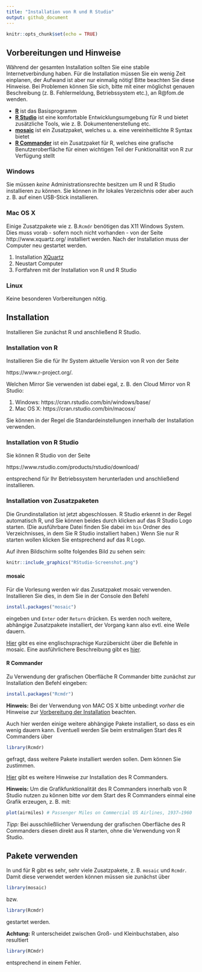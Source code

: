 ```yaml
---
title: "Installation von R und R Studio"
output: github_document
---
```


```r
knitr::opts_chunk$set(echo = TRUE)
```

## Vorbereitungen und Hinweise
Während der gesamten Installation sollten Sie eine stabile Internetverbindung haben. Für die Installation müssen Sie ein wenig Zeit einplanen, der Aufwand ist aber nur einmalig nötig! Bitte beachten Sie diese Hinweise. Bei Problemen können Sie sich, bitte mit einer möglichst genauen Beschreibung (z. B. Fehlermeldung, Betriebssystem etc.), an R@fom.de wenden.

* [**R**](https://www.r-project.org/) ist das Basisprogramm
* [**R Studio**](https://www.rstudio.com/) ist eine komfortable Entwicklungsumgebung für R und bietet zusätzliche Tools, wie z. B. Dokumentenerstellung etc.
* [**mosaic**](https://cran.r-project.org/web/packages/mosaic/) ist ein Zusatzpaket, welches u. a. eine vereinheitlichte R Syntax bietet
* [**R Commander**](http://socserv.socsci.mcmaster.ca/jfox/Misc/Rcmdr/) ist ein Zusatzpaket für R, welches eine grafische Benutzeroberfläche für einen wichtigen Teil der Funktionalität von R zur Verfügung stellt


### Windows
Sie müssen *keine* Administrationsrechte besitzen um R und R Studio installieren zu können. Sie können in Ihr lokales Verzeichnis oder aber auch z. B. auf einen USB-Stick installieren. 

### Mac OS X {#anchor}
Einige Zusatzpakete wie z. B.`Rcmdr` benötigen das X11 Windows System. Dies muss vorab - sofern noch nicht vorhanden - von der Seite http://www.xquartz.org/ installiert werden. Nach der Installation muss der Computer neu gestartet werden.

1.  Installation [XQuartz](http://www.xquartz.org/)
2.  Neustart Computer
3.  Fortfahren mit der Installation von R und R Studio

### Linux
Keine besonderen Vorbereitungen nötig. 

## Installation 
Installieren Sie zunächst R und anschließend R Studio.

### Installation von R
Installieren Sie die für Ihr System aktuelle Version von R von der Seite 

https://www.r-project.org/. 

Welchen Mirror Sie verwenden ist dabei egal, z. B. den Cloud Mirror von R Studio:

1.  Windows: https://cran.rstudio.com/bin/windows/base/
2.  Mac OS X: https://cran.rstudio.com/bin/macosx/

Sie können in der Regel die Standardeinstellungen innerhalb der Installation verwenden.

### Installation von R Studio
Sie können R Studio von der Seite

https://www.rstudio.com/products/rstudio/download/

entsprechend für Ihr Betriebssystem herunterladen und anschließend installieren.

### Installation von Zusatzpaketen

Die Grundinstallation ist jetzt abgeschlossen. R Studio erkennt in der Regel automatisch R, und Sie können beides durch klicken auf das R Studio Logo starten. (Die ausführbare Datei finden Sie dabei im `bin` Ordner des Verzeichnisses, in dem Sie R Studio installiert haben.) Wenn Sie nur R starten wollen klicken Sie entsprechend auf das R Logo. 

Auf ihren Bildschirm sollte folgendes Bild zu sehen sein:

```r
knitr::include_graphics("RStudio-Screenshot.png")
```

#### mosaic
Für die Vorlesung werden wir das Zusatzpaket mosaic verwenden. Installieren Sie dies, in dem Sie in der Console den Befehl
```r
install.packages("mosaic")
```
eingeben und `Enter` oder `Return` drücken. Es werden noch weitere, abhängige Zusatzpakete installiert, der Vorgang kann also evtl. eine Weile dauern.

[Hier](https://cran.r-project.org/web/packages/mosaic/vignettes/MinimalR.pdf) gibt es eine englischsprachige Kurzübersicht über die Befehle in mosaic. Eine ausführlichere Beschreibung gibt es [hier](https://github.com/ProjectMOSAIC/LittleBooks/blob/master/StudentGuide/MOSAIC-StudentGuide.pdf).

#### R Commander
Zu Verwendung der grafischen Oberfläche R Commander bitte zunächst zur Installation den Befehl eingeben:
```r
install.packages("Rcmdr")
```

**Hinweis:** Bei der Verwendung von MAC OS X bitte unbedingt *vorher* die Hinweise zur [Vorbereitung der Installation](#anchor) beachten. 

Auch hier werden einige weitere abhängige Pakete installiert, so dass es ein wenig dauern kann. Eventuell werden Sie beim erstmaligen Start des R Commanders über
```r
library(Rcmdr)
```
gefragt, dass weitere Pakete installiert werden sollen. Dem können Sie zustimmen.

[Hier](http://socserv.socsci.mcmaster.ca/jfox/Misc/Rcmdr/installation-notes.html) gibt es weitere Hinweise zur Installation des R Commanders.

**Hinweis:** Um die Grafikfunktionalität des R Commanders innerhalb von R Studio nutzen zu können bitte *vor* dem Start des R Commanders einmal eine Grafik erzeugen, z. B. mit:
```r
plot(airmiles) # Passenger Miles on Commercial US Airlines, 1937–1960
```
*Tipp:* Bei ausschließlicher Verwendung der grafischen Oberfläche des R Commanders diesen direkt aus R starten, ohne die Verwendung von R Studio.

## Pakete verwenden
In und für R gibt es sehr, sehr viele Zusatzpakete, z. B. `mosaic` und `Rcmdr`. Damit diese verwendet werden können müssen sie zunächst über
```r
library(mosaic)
```
bzw. 
```r
library(Rcmdr)
```
gestartet werden.

**Achtung:** R unterscheidet zwischen Groß- und Kleinbuchstaben, also resultiert
```r
library(RCmdr)
```
entsprechend in einem Fehler.




